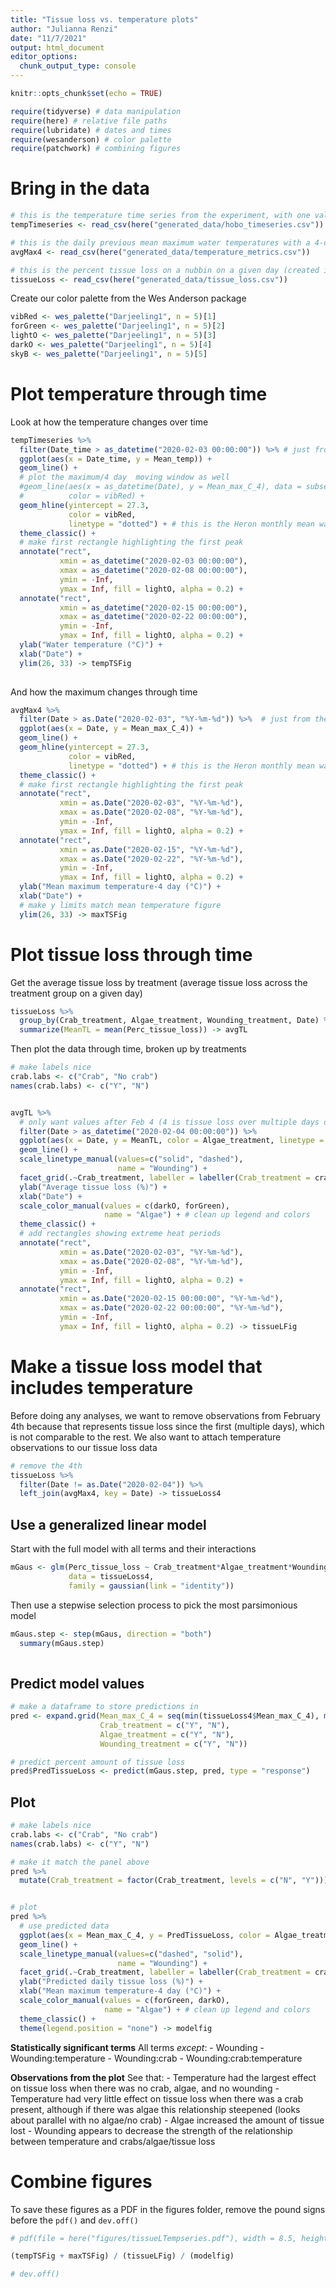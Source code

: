 ```yaml
---
title: "Tissue loss vs. temperature plots"
author: "Julianna Renzi"
date: "11/7/2021"
output: html_document
editor_options: 
  chunk_output_type: console
---
```


```r
knitr::opts_chunk$set(echo = TRUE)

require(tidyverse) # data manipulation
require(here) # relative file paths
require(lubridate) # dates and times
require(wesanderson) # color palette
require(patchwork) # combining figures
```

# Bring in the data

```r
# this is the temperature time series from the experiment, with one value per date/time (averaged across HOBO loggers, with a value per few minutes)
tempTimeseries <- read_csv(here("generated_data/hobo_timeseries.csv"))

# this is the daily previous mean maximum water temperatures with a 4-day window
avgMax4 <- read_csv(here("generated_data/temperature_metrics.csv"))

# this is the percent tissue loss on a nubbin on a given day (created in the tissue wrangling file)
tissueLoss <- read_csv(here("generated_data/tissue_loss.csv"))

```

Create our color palette from the Wes Anderson package

```r
vibRed <- wes_palette("Darjeeling1", n = 5)[1]
forGreen <- wes_palette("Darjeeling1", n = 5)[2]
lightO <- wes_palette("Darjeeling1", n = 5)[3]
darkO <- wes_palette("Darjeeling1", n = 5)[4]
skyB <- wes_palette("Darjeeling1", n = 5)[5]

```


# Plot temperature through time

Look at how the temperature changes over time

```r
tempTimeseries %>% 
  filter(Date_time > as_datetime("2020-02-03 00:00:00")) %>% # just from the start of the tissue loss data
  ggplot(aes(x = Date_time, y = Mean_temp)) +
  geom_line() +
  # plot the maximum/4 day  moving window as well
  #geom_line(aes(x = as_datetime(Date), y = Mean_max_C_4), data = subset(avgMax4, Date > as_datetime("2020-02-03")), 
  #          color = vibRed) +
  geom_hline(yintercept = 27.3, 
             color = vibRed, 
             linetype = "dotted") + # this is the Heron monthly mean water temp according to: https://seatemperature.info/heron-island-water-temperature.html and also word of mouth from Jesse + Gus
  theme_classic() +
  # make first rectangle highlighting the first peak 
  annotate("rect",
           xmin = as_datetime("2020-02-03 00:00:00"), 
           xmax = as_datetime("2020-02-08 00:00:00"), 
           ymin = -Inf, 
           ymax = Inf, fill = lightO, alpha = 0.2) +
  annotate("rect",
           xmin = as_datetime("2020-02-15 00:00:00"), 
           xmax = as_datetime("2020-02-22 00:00:00"), 
           ymin = -Inf, 
           ymax = Inf, fill = lightO, alpha = 0.2) +
  ylab("Water temperature (°C)") +
  xlab("Date") +
  ylim(26, 33) -> tempTSFig
  

```

And how the maximum changes through time

```r
avgMax4 %>% 
  filter(Date > as.Date("2020-02-03", "%Y-%m-%d")) %>%  # just from the start of the tissue loss data
  ggplot(aes(x = Date, y = Mean_max_C_4)) +
  geom_line() +
  geom_hline(yintercept = 27.3, 
             color = vibRed, 
             linetype = "dotted") + # this is the Heron monthly mean water temp according to: https://seatemperature.info/heron-island-water-temperature.html and also word of mouth from Jesse + Gus
  theme_classic() +
  # make first rectangle highlighting the first peak 
  annotate("rect",
           xmin = as.Date("2020-02-03", "%Y-%m-%d"), 
           xmax = as.Date("2020-02-08", "%Y-%m-%d"), 
           ymin = -Inf, 
           ymax = Inf, fill = lightO, alpha = 0.2) +
  annotate("rect",
           xmin = as.Date("2020-02-15", "%Y-%m-%d"), 
           xmax = as.Date("2020-02-22", "%Y-%m-%d"), 
           ymin = -Inf, 
           ymax = Inf, fill = lightO, alpha = 0.2) +
  ylab("Mean maximum temperature-4 day (°C)") +
  xlab("Date") +
  # make y limits match mean temperature figure
  ylim(26, 33) -> maxTSFig
```


# Plot tissue loss through time

Get the average tissue loss by treatment (average tissue loss across the treatment group on a given day)

```r
tissueLoss %>% 
  group_by(Crab_treatment, Algae_treatment, Wounding_treatment, Date) %>% 
  summarize(MeanTL = mean(Perc_tissue_loss)) -> avgTL
```


Then plot the data through time, broken up by treatments

```r
# make labels nice
crab.labs <- c("Crab", "No crab")
names(crab.labs) <- c("Y", "N")


avgTL %>%
  # only want values after Feb 4 (4 is tissue loss over multiple days d)
  filter(Date > as_datetime("2020-02-04 00:00:00")) %>% 
  ggplot(aes(x = Date, y = MeanTL, color = Algae_treatment, linetype = Wounding_treatment)) +
  geom_line() +
  scale_linetype_manual(values=c("solid", "dashed"),
                        name = "Wounding") +
  facet_grid(.~Crab_treatment, labeller = labeller(Crab_treatment = crab.labs)) + # facet by crabs
  ylab("Average tissue loss (%)") +
  xlab("Date") +
  scale_color_manual(values = c(darkO, forGreen),
                     name = "Algae") + # clean up legend and colors
  theme_classic() +
  # add rectangles showing extreme heat periods
  annotate("rect",
           xmin = as.Date("2020-02-03", "%Y-%m-%d"), 
           xmax = as.Date("2020-02-08", "%Y-%m-%d"), 
           ymin = -Inf, 
           ymax = Inf, fill = lightO, alpha = 0.2) +
  annotate("rect",
           xmin = as.Date("2020-02-15 00:00:00", "%Y-%m-%d"), 
           xmax = as.Date("2020-02-22 00:00:00", "%Y-%m-%d"), 
           ymin = -Inf, 
           ymax = Inf, fill = lightO, alpha = 0.2) -> tissueLFig
```


# Make a tissue loss model that includes temperature

Before doing any analyses, we want to remove observations from February 4th because that represents tissue loss since the first (multiple days), which is not comparable to the rest. We also want to attach temperature observations to our tissue loss data

```r
# remove the 4th
tissueLoss %>% 
  filter(Date != as.Date("2020-02-04")) %>% 
  left_join(avgMax4, key = Date) -> tissueLoss4

```

## Use a generalized linear model

Start with the full model with all terms and their interactions

```r
mGaus <- glm(Perc_tissue_loss ~ Crab_treatment*Algae_treatment*Wounding_treatment*Mean_max_C_4,
             data = tissueLoss4,
             family = gaussian(link = "identity"))  

```

Then use a stepwise selection process to pick the most parsimonious model

```r
mGaus.step <- step(mGaus, direction = "both")
  summary(mGaus.step) 
  
```

## Predict model values

```r
# make a dataframe to store predictions in
pred <- expand.grid(Mean_max_C_4 = seq(min(tissueLoss4$Mean_max_C_4), max(tissueLoss4$Mean_max_C_4), by = 0.05), 
                    Crab_treatment = c("Y", "N"), 
                    Algae_treatment = c("Y", "N"), 
                    Wounding_treatment = c("Y", "N"))

# predict percent amount of tissue loss
pred$PredTissueLoss <- predict(mGaus.step, pred, type = "response") 

```

## Plot

```r
# make labels nice
crab.labs <- c("Crab", "No crab")
names(crab.labs) <- c("Y", "N")

# make it match the panel above
pred %>% 
  mutate(Crab_treatment = factor(Crab_treatment, levels = c("N", "Y"))) -> pred


# plot
pred %>% 
  # use predicted data 
  ggplot(aes(x = Mean_max_C_4, y = PredTissueLoss, color = Algae_treatment, linetype = Wounding_treatment)) +
  geom_line() +
  scale_linetype_manual(values=c("dashed", "solid"),
                        name = "Wounding") +
  facet_grid(.~Crab_treatment, labeller = labeller(Crab_treatment = crab.labs)) + # facet by crabs
  ylab("Predicted daily tissue loss (%)") +
  xlab("Mean maximum temperature-4 day (°C)") +
  scale_color_manual(values = c(forGreen, darkO),
                     name = "Algae") + # clean up legend and colors
  theme_classic() +
  theme(legend.position = "none") -> modelfig


```

**Statistically significant terms**
All terms *except*:
- Wounding 
- Wounding:temperature
- Wounding:crab
- Wounding:crab:temperature

**Observations from the plot**
See that: 
- Temperature had the largest effect on tissue loss when there was no crab, algae, and no wounding
- Temperature had very little effect on tissue loss when there was a crab present, although if there was algae this relationship steepened (looks about parallel with no algae/no crab)
- Algae increased the amount of tissue lost
- Wounding appears to decrease the strength of the relationship between temperature and crabs/algae/tissue loss
 


# Combine figures 

To save these figures as a PDF in the figures folder, remove the pound signs before the `pdf()` and `dev.off()`

```r
# pdf(file = here("figures/tissueLTempseries.pdf"), width = 8.5, height = 10)

(tempTSFig + maxTSFig) / (tissueLFig) / (modelfig)

# dev.off()
```

